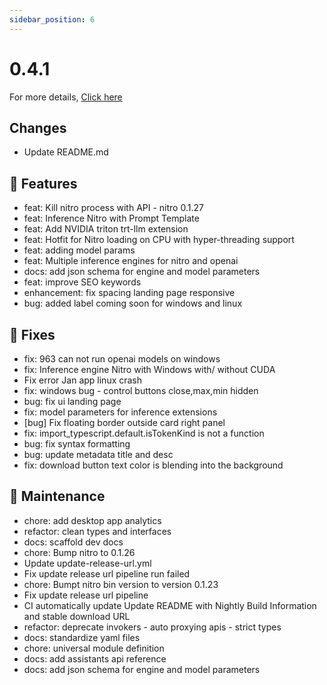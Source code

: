 ```yaml
---
sidebar_position: 6
---
```


# 0.4.1

For more details, [Click here](https://github.com/janhq/jan/releases/tag/v0.4.1)

## Changes

 - Update README.md

## 🚀 Features

 - feat: Kill nitro process with API - nitro 0.1.27
 - feat: Inference Nitro with Prompt Template
 - feat: Add NVIDIA triton trt-llm extension
 - feat: Hotfit for Nitro loading on CPU with hyper-threading support
 - feat: adding model params
 - feat: Multiple inference engines for nitro and openai
 - docs: add json schema for engine and model parameters
 - feat: improve SEO keywords
 - enhancement: fix spacing landing page responsive
 - bug: added label coming soon for windows and linux

## 🐛 Fixes

 - fix: 963 can not run openai models on windows
 - fix: Inference engine Nitro with Windows with/ without CUDA
 - Fix error Jan app linux crash
 - fix: windows bug - control buttons close,max,min hidden
 - bug: fix ui landing page
 - fix: model parameters for inference extensions
 - [bug] Fix floating border outside card right panel
 - fix: import_typescript.default.isTokenKind is not a function
 - bug: fix syntax formatting
 - bug: update metadata title and desc
 - fix: download button text color is blending into the background

## 🧰 Maintenance

 - chore: add desktop app analytics
 - refactor: clean types and interfaces
 - docs: scaffold dev docs
 - chore: Bump nitro to 0.1.26
 - Update update-release-url.yml
 - Fix update release url pipeline run failed
 - chore: Bumpt nitro bin version to version 0.1.23
 - Fix update release url pipeline
 - CI automatically update Update README with Nightly Build Information and stable download URL
 - refactor: deprecate invokers - auto proxying apis - strict types
 - docs: standardize yaml files
 - chore: universal module definition
 - docs: add assistants api reference
 - docs: add json schema for engine and model parameters